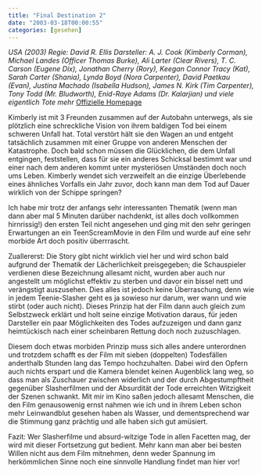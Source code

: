 ```yaml
---
title: "Final Destination 2"
date: "2003-03-18T00:00:55"
categories: [gesehen]
---
```


*USA (2003)
Regie: David R. Ellis
Darsteller: A. J. Cook (Kimberly Corman), Michael Landes (Officer Thomas Burke), Ali Larter (Clear Rivers), T. C. Carson (Eugene Dix), Jonathan Cherry (Rory), Keegan Connor Tracy (Kat), Sarah Carter (Shania), Lynda Boyd (Nora Carpenter), David Paetkau (Evan), Justina Machado (Isabella Hudson), James N. Kirk (Tim Carpenter), Tony Todd (Mr. Bludworth), Enid-Raye Adams (Dr. Kalarjian) und viele eigentlich Tote mehr*
[Offizielle Homepage](http://www.warnerbros.de/movies/finaldestination/)

Kimberly ist mit 3 Freunden zusammen auf der Autobahn unterwegs, als sie plötzlich eine schreckliche Vision von ihrem baldigen Tod bei einem schweren Unfall hat. Total verstört hält sie den Wagen an und entgeht tatsächlich zusammen mit einer Gruppe von anderen Menschen der Katastrophe. Doch bald schon müssen die Glücklichen, die dem Unfall entgingen, feststellen, dass für sie ein anderes Schicksal bestimmt war und einer nach dem anderen kommt unter mysteriösen Umständen doch noch ums Leben. Kimberly wendet sich verzweifelt an die einzige Überlebende eines ähnliches Vorfalls ein Jahr zuvor, doch kann man dem Tod auf Dauer wirklich von der Schippe springen?

Ich habe mir trotz der anfangs sehr interessanten Thematik (wenn man dann aber mal 5 Minuten darüber nachdenkt, ist alles doch vollkommen hirnrissig!) den ersten Teil nicht angesehen und ging mit den sehr geringen Erwartungen an ein TeenScreamMovie in den Film und wurde auf eine sehr morbide Art doch positiv überrrascht.

Zuallererst: Die Story gibt nicht wirklich viel her und wird schon bald aufgrund der Thematik der Lächerlichkeit preisgegeben; die Schauspieler verdienen diese Bezeichnung allesamt nicht, wurden aber auch nur angestellt um möglichst effektiv zu sterben und davor ein bissel nett und verängstigt auszusehen. Dies alles ist jedoch keine Überraschung, denn wie in jedem Teenie-Slasher geht es ja sowieso nur darum, wer wann und wie stirbt (oder auch nicht). Dieses Prinzip hat der Film dann auch gleich zum Selbstzweck erklärt und holt seine einzige Motivation daraus, für jeden Darsteller ein paar Möglichkeiten des Todes aufzuzeigen und dann ganz heimtückisch nach einer scheinbaren Rettung doch noch zuzuschlagen.

Diesem doch etwas morbiden Prinzip muss sich alles andere unterordnen und trotzdem schafft es der Film mit sieben (doppelten) Todesfällen anderthalb Stunden lang das Tempo hochzuhalten. Dabei wird den Opfern auch nichts erspart und die Kamera blendet keinen Augenblick lang weg, so dass man als Zuschauer zwischen widerlich und der durch Abgestumpftheit gegenüber Slasherfilmen und der Absurdität der Tode erreichten Witzigkeit der Szenen schwankt. Mit mir im Kino saßen jedoch allesamt Menschen, die den Film genausowenig ernst nahmen wie ich und in ihrem Leben schon mehr Leinwandblut gesehen haben als Wasser, und dementsprechend war die Stimmung ganz prächtig und alle haben sich gut amüsiert.

Fazit: Wer Slasherfilme und absurd-witzige Tode in allen Facetten mag, der wird mit dieser Fortsetzung gut bedient. Mehr kann man aber bei besten Willen nicht aus dem Film mitnehmen, denn weder Spannung im herkömmlichen Sinne noch eine sinnvolle Handlung findet man hier vor!
